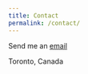```yaml
---
title: Contact
permalink: /contact/
---
```


<link rel="stylesheet" href="styles.css" type="text/css">

Send me an <a href="mailto:ejoh@bu.edu?Subject=Hello" target="_top">email</a>

Toronto, Canada<br>
